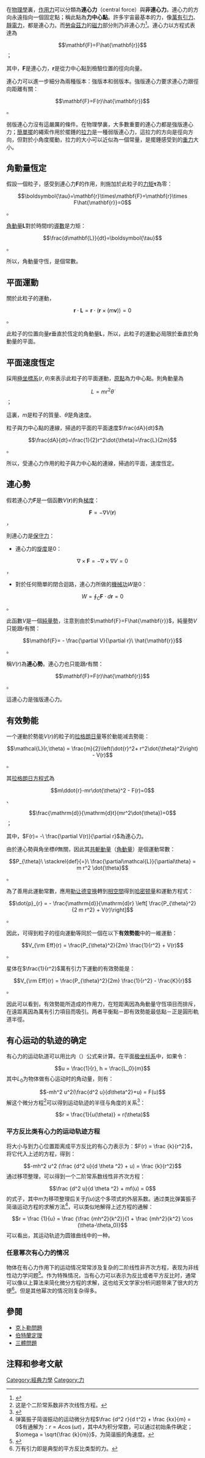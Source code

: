 {{noteTA|T=zh-hans:有心力; zh-hant:連心力;|G1=物理學}}
在[[物理學|物理學]]裏，[[作用力|作用力]]可以分類為'''連心力'''（central force）與'''非連心力'''。連心力的方向永遠指向一個固定點；稱此點為'''力中心點'''。許多宇宙最基本的力，像[[萬有引力|萬有引力]]、[[靜電學|靜電力]]，都是連心力。而[[勞侖茲力|勞侖茲力]]的[[磁力|磁力]]部分則乃非連心力<ref name="Herb1980">{{cite book en|last=Goldstein|first=Herbert|title=Classical Mechanics|year=1980| location=United States of America | publisher=Addison Wesley| edition= 3rd| isbn=0201657023 | pages=pp. 7}}</ref>。連心力以方程式表達為
:<math>\mathbf{F}=F\hat{\mathbf{r}}</math>；

其中，<math>\mathbf{F}</math>是連心力，<math>\mathbf{r}</math>是從力中心點到檢驗位置的徑向向量。

連心力可以進一步細分為兩種版本：強版本和弱版本。強版連心力要求連心力跟徑向距離有關：
:<math>\mathbf{F}=F(r)\hat{\mathbf{r}}</math>。

弱版連心力沒有這嚴厲的條件。在物理學裏，大多數重要的連心力都是強版連心力；[[單擺|簡單擺]]的繩索作用於擺錘的[[拉力|拉力]]是一種弱版連心力，這拉力的方向是徑向方向，但對於小角度擺動，拉力的大小可以近似為一個常量，是擺錘感受到的[[重力|重力]]大小。
==角動量恆定==
假設一個粒子，感受到連心力<math>\mathbf{F}</math>的作用，則施加於此粒子的[[力矩|力矩]]<math>\boldsymbol{\tau}</math>為零：
:<math>\boldsymbol{\tau}=\mathbf{r}\times\mathbf{F}=\mathbf{r}\times F\hat{\mathbf{r}}=0</math>。

[[角動量|角動量]]<math>\mathbf{L}</math>對於時間<math>t</math>的[[導數|導數]]是力矩：
:<math>\frac{d\mathbf{L}}{dt}=\boldsymbol{\tau}</math>。

所以，角動量守恆，是個常數。

==平面運動==
關於此粒子的運動，
:<math>\mathbf{r}\cdot\mathbf{L}=\mathbf{r}\cdot(\mathbf{r}\times(m\mathbf{v}))=0</math>。

此粒子的位置向量<math>\mathbf{r}</math>垂直於恆定的角動量<math>\mathbf{L}</math>，所以，此粒子的運動必局限於垂直於角動量的平面。

==平面速度恆定==
採用[[極坐標系|極坐標系]]<math>(r,\theta)</math>來表示此粒子的平面運動，[[原點|原點]]為力中心點。則角動量為
:<math>L=mr^2\dot{\theta}</math>；

這裏，<math>m</math>是粒子的質量、<math>\dot{\theta}</math>是角速度。

粒子與力中心點的連線，掃過的平面的平面速度<math>\frac{dA}{dt}</math>為
:<math>\frac{dA}{dt}=\frac{1}{2}r^2\dot{\theta}=\frac{L}{2m}</math>。

所以，受連心力作用的粒子與力中心點的連線，掃過的平面，速度恆定。

==連心勢==
{{main|保守力}}
假若連心力<math>\mathbf{F}</math>是一個函數<math>V(\mathbf{r})</math>的負[[梯度|梯度]]：
:<math>\mathbf{F}= - \nabla V(\mathbf{r})</math>，

則連心力是[[保守力|保守力]]：
*連心力的[[旋度|旋度]]是0：
:<math>\nabla\times\mathbf{F}= - \nabla\times\nabla V=0</math>，

*對於任何簡單的閉合迴路，連心力所做的[[機械功|機械功]]<math>W</math>是0：
:<math>W = \oint_C \mathbf{F}\cdot d\mathbf{r}= 0</math>。

此函數<math>V</math>是一個[[純量勢|純量勢]]，注意到由於<math>\mathbf{F}=F\hat{\mathbf{r}}</math>，純量勢<math>V</math>只能跟<math>r</math>有關：
:<math>\mathbf{F}= - \frac{\partial V}{\partial r}\ \hat{\mathbf{r}}</math>。

稱<math>V(r)</math>為'''連心勢'''。連心力也只能跟<math>r</math>有關：
:<math>\mathbf{F}=F(r)\hat{\mathbf{r}}</math>。

這連心力是強版連心力。

== 有效勢能 ==
一个運動於勢能<math>V(r)</math>的粒子的[[拉格朗日量|拉格朗日量]]等於動能减去勢能：
:<math>\mathcal{L}(r,\theta) = \frac{m}{2}\left(\dot{r}^2+ r^2\dot{\theta}^2\right) - V(r)</math>。

其[[拉格朗日方程式|拉格朗日方程式]]為
:<math>m\ddot{r}-mr\dot{\theta}^2 - F(r)=0</math>、
:<math>\frac{\mathrm{d}}{\mathrm{d}t}(mr^2\dot{\theta})=0</math>；

其中，<math>F(r)= -\ \frac{\partial V(r)}{\partial r}</math>為連心力。

由於連心勢與角坐標<math>\theta</math>無關，因此其[[共軛動量|共軛動量]]（[[角動量|角動量]]）是個運動常數：
:<math>P_{\theta}\ \stackrel{def}{=}\ \frac{\partial\mathcal{L}}{\partial\theta} = m r^2 \dot{\theta}</math>。

為了善用此運動常數，應用[[勒让德变换|勒让德变换]]轉到[[相空間|相空間]]得到[[哈密顿量|哈密顿量]]和運動方程式：
:<math>\dot{p}_{r} = - \frac{\mathrm{d}}{\mathrm{d}r} \left[ \frac{P_{\theta}^2}{2 m r^2} + V(r)\right]</math>。

因此，可得到粒子的徑向運動等同於一個在以下'''有效勢能'''中的一維運動：
:<math>V_{\rm Eff}(r) = \frac{P_{\theta}^2}{2m} \frac{1}{r^2} + V(r)</math>。

星体在<math>\frac{1}{r^2}</math>萬有引力下運動的有效勢能是：
:<math>V_{\rm Eff}(r) = \frac{P_{\theta}^2}{2m} \frac{1}{r^2} - \frac{K}{r}</math>。

因此可以看到，有效勢能所造成的作用力，在短距离因為角動量守恆項目而排斥，在遠距离因為萬有引力項目而吸引。两者平衡點－即有效勢能最低點－正是圓形軌道半徑。

== 有心运动的轨迹的确定 ==
有心力的运动轨道可以用比内（{{lang|en|Binet}}）公式来计算。在平面[[极坐标系|极坐标系]]中，如果令：
:<math>u = \frac{1}{r}, h = \frac{L_0}{m}</math>
其中<math>L_0</math>为物体做有心运动时的角动量，则有：
:<math> -mh^2 u^2(\frac{d^2 u}{d\theta^2}+u) = F(u)</math>
解这个微分方程<ref>这是个二阶常系数非齐次线性方程。</ref>可以得到运动轨迹的半径与角度的关系<ref>{{cite book|title=理论力学简明教程|author=陈世民|publisher=高等教育出版社|isbn=978-7-04-023918-8|pages=49页}}</ref>：
:<math>r = \frac{1}{u(\theta)} = r(\theta)</math>
=== 平方反比类有心力的运动轨迹方程 ===
将大小与到力心位置距离成平方反比的有心力表示为：<math>F(r) = \frac {k}{r^2}</math>，将它代入上述的方程，得到：
:<math>-mh^2 u^2 (\frac {d^2 u}{d \theta ^2} + u) = \frac {k}{r^2}</math>
通过移项整理，可以得到一个二阶常系数线性非齐次方程：
:<math>\frac {d^2 u}{d \theta ^2} + mf(u) = 0</math>
的式子，其中<math>m</math>为移项整理后关于<math>f(u)</math>这个多项式的外层系数。通过类比弹簧振子简谐运动方程的求解方法<ref>弹簧振子简谐振动的运动微分方程<math>\frac {d^2 r}{d t^2} + \frac {kx}{m} = 0</math>有通解为：<math>r = A \cos (\omega t) \!</math>，其中<math>A</math>为积分常数，可以通过初始条件确定；<math>\omega = \sqrt{\frac {k}{m}}</math>，为简谐振的角速度。</ref>，可以类似地解得上述方程的通解：
:<math>r = \frac {1}{u} = \frac {\frac {mh^2}{k^2}}{1 + \frac {mh^2}{k^2} \cos (\theta-\theta_0)}</math>
可以看出，其运动轨迹为圆锥曲线中的一种。

=== 任意幂次有心力的情况 ===
物体在有心力作用下的运动情况常常涉及复杂的二阶线性非齐次方程，表现为非线性动力学问题<ref>{{cite book|title=理论力学简明教程|author=陈世民|publisher=高等教育出版社|isbn=978-7-04-023918-8|pages=63页}}</ref>。作为特殊情况，当有心力可以表示为反比或者平方反比时，通常可以像以上算法来简化微分方程的求解，这也给天文学家分析问题带来了很大的方便<ref>万有引力即是典型的平方反比类型的力。</ref>。但是其他幂次的情况则复杂得多。

==參閱==
*[[克卜勒問題|克卜勒問題]]
*[[伯特蘭定理|伯特蘭定理]]
*[[三體問題|三體問題]]

== 注释和参考文献 ==
{{reflist}}

{{DEFAULTSORT:L}}
[[Category:經典力學|Category:經典力學]]
[[Category:力|Category:力]]